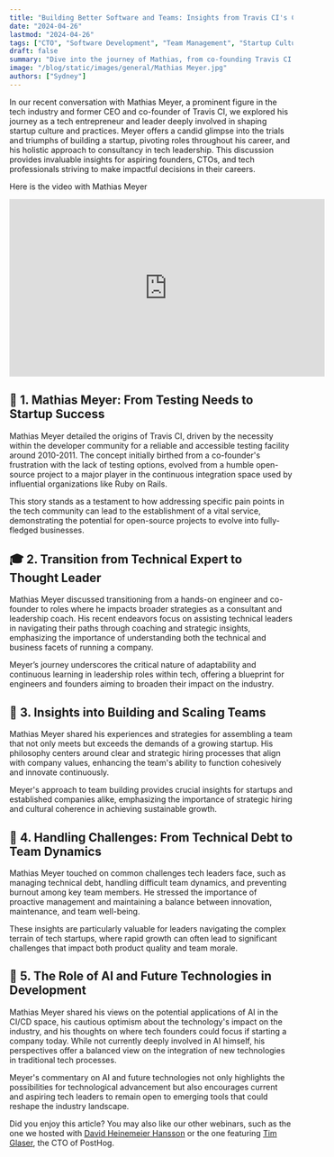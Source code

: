 ```yaml
---
title: "Building Better Software and Teams: Insights from Travis CI's Co-founder"
date: "2024-04-26"
lastmod: "2024-04-26"
tags: ["CTO", "Software Development", "Team Management", "Startup Culture", "Innovation"]
draft: false
summary: "Dive into the journey of Mathias, from co-founding Travis CI to his role as a leadership coach. Explore his unique insights on team management, the evolution of software development practices, and leveraging effective strategies for business growth."
image: "/blog/static/images/general/Mathias Meyer.jpg"
authors: ["Sydney"]
---
```


In our recent conversation with Mathias Meyer, a prominent figure in the tech industry and former CEO and co-founder of Travis CI, we explored his journey as a tech entrepreneur and leader deeply involved in shaping startup culture and practices. Meyer offers a candid glimpse into the trials and triumphs of building a startup, pivoting roles throughout his career, and his holistic approach to consultancy in tech leadership.
This discussion provides invaluable insights for aspiring founders, CTOs, and tech professionals striving to make impactful decisions in their careers.

<div className="flex flex-col content-center items-center self-center">
  <p>Here is the video with Mathias Meyer</p>
  <iframe
    width="560"
    height="315"
    src="https://www.youtube.com/embed/YSTbiX3zOB4?si=zhZTspxtR4gQHSQg"
    title="YouTube video player"
    frameBorder="0"
    allow="accelerometer; autoplay; clipboard-write; encrypted-media; gyroscope; picture-in-picture; web-share"
    allowFullScreen
  ></iframe>
</div>

## 🚀 1. Mathias Meyer: From Testing Needs to Startup Success

Mathias Meyer detailed the origins of Travis CI, driven by the necessity within the developer community for a reliable and accessible testing facility around 2010-2011. The concept initially birthed from a co-founder's frustration with the lack of testing options, evolved from a humble open-source project to a major player in the continuous integration space used by influential organizations like Ruby on Rails.

<Callout
  title="Just to start off, one of our co-founders was managing an open-source project and was frustrated by the lack of testing facilities..."
  subtitle="that was the germ that started Travis CI."
/>
This story stands as a testament to how addressing specific pain points in the tech community can lead
to the establishment of a vital service, demonstrating the potential for open-source projects to evolve
into fully-fledged businesses.

## 🎓 2. Transition from Technical Expert to Thought Leader

Mathias Meyer discussed transitioning from a hands-on engineer and co-founder to roles where he impacts broader strategies as a consultant and leadership coach. His recent endeavors focus on assisting technical leaders in navigating their paths through coaching and strategic insights, emphasizing the importance of understanding both the technical and business facets of running a company.

<Callout
  title="Now I work primarily with tech founders and CTOs... "
  subtitle="helping them with the transition from being just a founder to a leadership position, involving them in strategic decisions beyond just the technical."
/>
Meyer’s journey underscores the critical nature of adaptability and continuous learning in leadership
roles within tech, offering a blueprint for engineers and founders aiming to broaden their impact on
the industry.

## 👥 3. Insights into Building and Scaling Teams

Mathias Meyer shared his experiences and strategies for assembling a team that not only meets but exceeds the demands of a growing startup. His philosophy centers around clear and strategic hiring processes that align with company values, enhancing the team's ability to function cohesively and innovate continuously.

<Callout
  title="We focused on hiring people who were already part of the community around our open-source project. "
  subtitle="They were passionate about our product and were a natural fit."
/>
Meyer's approach to team building provides crucial insights for startups and established companies alike,
emphasizing the importance of strategic hiring and cultural coherence in achieving sustainable growth.

## 💼 4. Handling Challenges: From Technical Debt to Team Dynamics

Mathias Meyer touched on common challenges tech leaders face, such as managing technical debt, handling difficult team dynamics, and preventing burnout among key team members. He stressed the importance of proactive management and maintaining a balance between innovation, maintenance, and team well-being.

<Callout title="Technical debt is something that every fast-growing startup accumulates, and it’s about managing it rather than eliminating it completely. It's about finding the right balance." />
These insights are particularly valuable for leaders navigating the complex terrain of tech startups,
where rapid growth can often lead to significant challenges that impact both product quality and team
morale.

## 🧠 5. The Role of AI and Future Technologies in Development

Mathias Meyer shared his views on the potential applications of AI in the CI/CD space, his cautious optimism about the technology's impact on the industry, and his thoughts on where tech founders could focus if starting a company today. While not currently deeply involved in AI himself, his perspectives offer a balanced view on the integration of new technologies in traditional tech processes.

<Callout
  title="AI has tremendous potential to automate and improve our processes, but it's not without its challenges. "
  subtitle="It's about integrating AI thoughtfully into our existing frameworks."
/>

Meyer's commentary on AI and future technologies not only highlights the possibilities for technological advancement but also encourages current and aspiring tech leaders to remain open to emerging tools that could reshape the industry landscape.

Did you enjoy this article? You may also like our other webinars, such as the one we hosted with [David Heinemeier Hansson](https://axolo.co/blog/p/7-key-management-takeaways-from-david-heinemeier-hansson) or the one featuring [Tim Glaser](https://axolo.co/blog/p/8-key-takeaways-from-tim-glaser-cto-of-postHog), the CTO of PostHog.

<UserReview />
<CTABanner type="try" />
